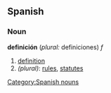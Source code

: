 ==Spanish==
[[Category:Spanish nouns]]
===Noun===
'''definición''' (''plural:'' definiciones) ''f''

#[[definition]]
#''(plural)'': [[rules]], [[statute]]s